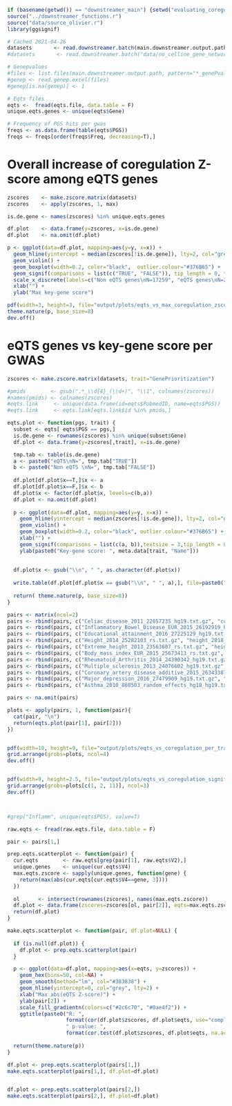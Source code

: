 ```r
if (basename(getwd()) == "downstreamer_main") {setwd("evaluating_coregulation")} else {setwd("../evaluating_coregulation")}
source("../downstreamer_functions.r")
source("data/source_olivier.r")
library(ggsignif)

# Cached 2021-04-26
datasets       <- read.downstreamer.batch(main.downstreamer.output.path, USE.CACHE = T, potential_traits = "GenePrioritization")
#datasets       <- read.downstreamer.batch("data/no_celline_gene_network_test_results/", USE.CACHE = F, potential_traits = "GenePrioritization200")

# Genepvalues
#files <- list.files(main.downstreamer.output.path, pattern="*_genePvalues_.*.xlsx", full.names = T)
#genep <- read.genep.excel(files)
#genep[is.na(genep)] <- 1

# Eqts files
eqts <-  fread(eqts.file, data.table = F)
unique.eqts.genes <- unique(eqts$Gene)

# Frequency of PGS hits per gwas
freqs <- as.data.frame(table(eqts$PGS))
freqs <- freqs[order(freqs$Freq, decreasing=T),]
```

# Overall increase of coregulation Z-score among eQTS genes
```r
zscores    <- make.zscore.matrix(datasets)
zscores    <- apply(zscores, 1, max)

is.de.gene <- names(zscores) %in% unique.eqts.genes

df.plot    <- data.frame(y=zscores, x=is.de.gene)
df.plot    <- na.omit(df.plot)

p <- ggplot(data=df.plot, mapping=aes(y=y, x=x)) +
  geom_hline(yintercept = median(zscores[!is.de.gene]), lty=2, col="grey") +
  geom_violin() +
  geom_boxplot(width=0.2, color="black",  outlier.colour="#376B65") +
  geom_signif(comparisons = list(c("TRUE", "FALSE")), tip_length = 0, textsize = 3) + 
  scale_x_discrete(labels=c("Non eQTS genes\nN=17259", "eQTS genes\nN=2257")) + 
  xlab("") +
  ylab("Max key-gene score")

pdf(width=3, height=3, file="output/plots/eqts_vs_max_coregulation_zscore.pdf", paper="a4")
theme.nature(p, base_size=8)
dev.off()
```

# eQTS genes vs key-gene score per GWAS
```r
zscores <- make.zscore.matrix(datasets, trait="GenePrioritization")

#pmids        <- gsub(".*_\\d{4}_(\\d+)", "\\1", colnames(zscores))
#names(pmids) <- colnames(zscores)
#eqts.link     <- unique(data.frame(id=eqts$PubmedID, name=eqts$PGS)) 
#eqts.link     <- eqts.link[eqts.link$id %in% pmids,]

eqts.plot <- function(pgs, trait) {
  subset <- eqts[ eqts$PGS == pgs,]
  is.de.gene <- rownames(zscores) %in% unique(subset$Gene)
  df.plot <- data.frame(y=zscores[,trait], x=is.de.gene)

  tmp.tab <- table(is.de.gene)
  a <- paste0("eQTS\nN=", tmp.tab["TRUE"])
  b <- paste0("Non eQTS \nN=", tmp.tab["FALSE"])
  
  df.plot[df.plot$x==T,]$x <- a
  df.plot[df.plot$x==F,]$x <- b
  df.plot$x <- factor(df.plot$x, levels=c(b,a))
  df.plot <- na.omit(df.plot)
  
  p <- ggplot(data=df.plot, mapping=aes(y=y, x=x)) +
    geom_hline(yintercept = median(zscores[!is.de.gene]), lty=2, col="grey") +
    geom_violin() +
    geom_boxplot(width=0.2, color="black", outlier.colour="#376B65") +
    xlab("") +
    geom_signif(comparisons = list(c(a, b)),textsize = 3,tip_length = 0) + 
    ylab(paste0("Key-gene score: ", meta.data[trait, "Name"]))
  
  
  df.plot$x <- gsub("\\n", " ", as.character(df.plot$x))
  
  write.table(df.plot[df.plot$x == gsub("\\n", " ", a),], file=paste0("output/plots/eqts_genes_", trait, ".tsv"), sep="\t", quote=F)
  
  return( theme.nature(p, base_size=8))
}

pairs <- matrix(ncol=2)
pairs <- rbind(pairs, c("Celiac_disease_2011_22057235_hg19.txt.gz", "coeliac_disease_2011_22057235"))
pairs <- rbind(pairs, c("Inflammatory_Bowel_Disease_EUR_2015_26192919_hg19.txt.gz", "inflammatory_bowel_disease_2017_29906448"))
pairs <- rbind(pairs, c("Educational_attainment_2016_27225129_hg19.txt.gz", "educational_attainment_2018_30038396"))
pairs <- rbind(pairs, c("Height_2014_25282103_rs.txt.gz", "height_2018_30124842"))
pairs <- rbind(pairs, c("Extreme_height_2013_23563607_rs.txt.gz", "height_2018_30124842"))
pairs <- rbind(pairs, c("Body_mass_index_EUR_2015_25673413_rs.txt.gz", "body_mass_index_2018_30124842"))
pairs <- rbind(pairs, c("Rheumatoid_Arthritis_2014_24390342_hg19.txt.gz", "rheumatoid_arthritis_2014_24390342"))
pairs <- rbind(pairs, c("Multiple_sclerosis_2013_24076602_hg19.txt.gz", "multiple_sclerosis_2019_31604244"))
pairs <- rbind(pairs, c("Coronary_artery_disease_additive_2015_26343387_hg19.txt.gz", "coronary_artery_disease_2018_29212778"))
pairs <- rbind(pairs, c("Major_depression_2016_27479909_hg19.txt.gz", "major_depressive_disorder_2018_29700475"))
pairs <- rbind(pairs, c("Asthma_2010_860503_random_effects_hg18_hg19.txt.gz", "asthma_2020_32296059"))

pairs <- na.omit(pairs)

plots <- apply(pairs, 1, function(pair){
  cat(pair, "\n")
  return(eqts.plot(pair[1], pair[2]))
})


pdf(width=10, height=9, file="output/plots/eqts_vs_coregulation_per_trait.pdf")
grid.arrange(grobs=plots, ncol=4)
dev.off()


pdf(width=9, height=2.5, file="output/plots/eqts_vs_coregulation_significant_traits.pdf", paper="a4")
grid.arrange(grobs=plots[c(1, 2, 11)], ncol=3)
dev.off()



#grep("Inflamm", unique(eqts$PGS), value=T)
```









```r
raw.eqts <- fread(raw.eqts.file, data.table = F)

pair <- pairs[1,]

prep.eqts.scatterplot <- function(pair) {
  cur.eqts        <- raw.eqts[grep(pair[1], raw.eqts$V2),]
  unique.genes    <- unique(cur.eqts$V4)
  max.eqts.zscore <- sapply(unique.genes, function(gene) {
    return(max(abs(cur.eqts[cur.eqts$V4==gene, 3])))
  })
  
  ol      <- intersect(rownames(zscores), names(max.eqts.zscore))
  df.plot <- data.frame(zscores=zscores[ol, pair[2]], eqts=max.eqts.zscore[ol])
  return(df.plot)
}

make.eqts.scatterplot <- function(pair, df.plot=NULL) {
  
  if (is.null(df.plot)) {
    df.plot <- prep.eqts.scatterplot(pair)
  }

  p <- ggplot(data=df.plot, mapping=aes(x=eqts, y=zscores)) + 
    geom_hex(bins=50, col=NA) + 
    geom_smooth(method="lm", col="#383838") +
    geom_hline(yintercept=0, col="grey", lty=2) +
    xlab("Max abs(eQTS Z-score)") + 
    ylab(pair[2]) +
    scale_fill_gradientn(colors=c("#2c6c70", "#0ae4f2")) +
    ggtitle(paste0("R: ",
                   format(cor(df.plot$zscores, df.plot$eqts, use="complete.obs"), digits=2),
                   " p-value: ",
                   format(cor.test(df.plot$zscores, df.plot$eqts, na.action=na.omit())$p.value, digits=2, scientific=T)))
  
  return(theme.nature(p))
}

df.plot <- prep.eqts.scatterplot(pairs[1,])
make.eqts.scatterplot(pairs[1,], df.plot=df.plot)


df.plot <- prep.eqts.scatterplot(pairs[2,])
make.eqts.scatterplot(pairs[2,], df.plot=df.plot)
```


